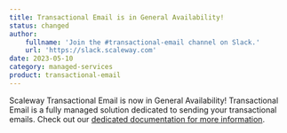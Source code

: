 ```yaml
---
title: Transactional Email is in General Availability!
status: changed
author:
    fullname: 'Join the #transactional-email channel on Slack.'
    url: 'https://slack.scaleway.com'
date: 2023-05-10
category: managed-services
product: transactional-email
---
```


Scaleway Transactional Email is now in General Availability! Transactional Email is a fully managed solution dedicated to sending your transactional emails. Check out our [dedicated documentation for more information](/managed-services/transactional-email/).

